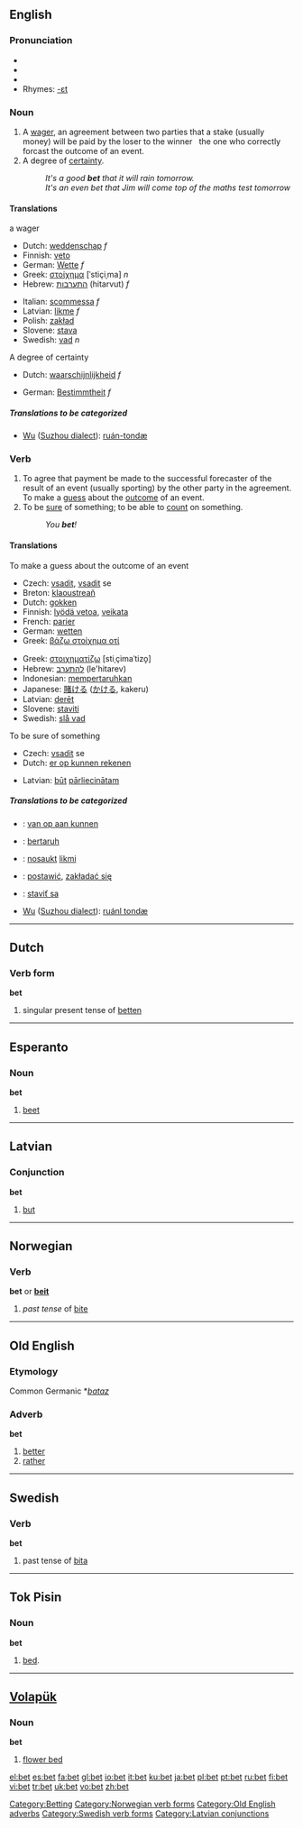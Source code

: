 {{see|BET}}

==English==

===Pronunciation===
*{{IPA|/ˈbεt/}}
*{{SAMPA|/"bEt/}}
*{{audio|en-us-bet.ogg|Audio (US)}}
*Rhymes: [[Rhymes:English:-ɛt|-ɛt]]

===Noun===
{{en-noun}}

# A [[wager]], an agreement between two parties that a stake (usually money) will be paid by the loser to the winner &nbsp; the one who correctly forcast the outcome of an event.
# A degree of [[certainty]].
#:''It's a good '''bet''' that it will rain tomorrow.''
#:''It's an even bet that Jim will come top of the maths test tomorrow''
[[Category:Betting]]

====Translations====
;a wager 
{{top}}
*Dutch: [[weddenschap]] ''f''
*Finnish: [[veto]]
*German: [[Wette]] ''f''
*Greek: [[στοίχημα]] [ˈstiçiˌma] ''n''
*Hebrew: [[התערבות]] (hitarvut) ''f''
{{mid}}
*Italian: [[scommessa]] ''f''
*Latvian: [[likme]] ''f''
*Polish: [[zakład]] {{m}}
*Slovene: [[stava]] {{f}}
*Swedish: [[vad#Noun|vad]] ''n''
{{bottom}}

;A degree of certainty 
{{top}}
*Dutch: [[waarschijnlijkheid]] ''f''
{{mid}}
*German: [[Bestimmtheit]] ''f''
{{bottom}}

=====Translations to be categorized=====
{{checktrans}}
{{top}}
*[[w:Wu (linguistics)|Wu]] ([[w:Suzhou dialect|Suzhou dialect]]): [[ruán-tondæ]]
{{bottom}}

===Verb===
{{en-verb|bets|betting|'''bet '''or''' [[betted]]'''}}

# To agree that payment be made to the successful forecaster of the result of an event (usually sporting) by the other party in the agreement. To make a [[guess]] about the [[outcome]] of an event.
# To be [[sure]] of something; to be able to [[count]] on something.
#: ''You '''bet'''!''

====Translations====
;To make a guess about the outcome of an event
{{top}}
*Czech: [[vsadit]], [[vsadit]] se
*Breton: [[klaoustreañ]]
*Dutch: [[gokken]]
*Finnish: [[lyödä vetoa]], [[veikata]]
*French: [[parier]]
*German: [[wetten]]
*Greek: [[βάζω στοίχημα οτί]]
{{mid}}
*Greek: [[στοιχηματίζω]] [stiˌçimaˈtizo̞]
*Hebrew: [[להתערב]] (le'hitarev) 
*Indonesian: [[taruh|mempertaruhkan]]
*Japanese: [[賭ける]] ([[かける]], kakeru)
*Latvian: [[derēt]]
*Slovene: [[staviti]]
*Swedish: [[slå vad]]
{{bottom}}

;To be sure of something 
{{top}}
*Czech: [[vsadit]] se
*Dutch: [[er op kunnen rekenen]]
{{mid}}
*Latvian: [[būt]] [[pārliecināts|pārliecinātam]]
{{bottom}}

=====Translations to be categorized=====
{{checktrans}}
{{top}}
*{{ttbc|Dutch}}: [[van op aan kunnen]]
*{{ttbc|Indonesian}}: [[taruh|bertaruh]]
*{{ttbc|Latvian}}: [[nosaukt]] [[likme|likmi]]
{{mid}}
*{{ttbc|Polish}}: [[postawić]], [[zakładać się]]
*{{ttbc|Slovak}}: [[staviť sa]]
*[[w:Wu (linguistics)|Wu]] ([[w:Suzhou dialect|Suzhou dialect]]): [[ruánl tondæ]]
{{bottom}}

----

==Dutch==

===Verb form===
'''bet'''

# singular present tense of [[betten]]

----

==Esperanto==

===Noun===
'''bet'''

# [[beet]]

----

==Latvian==

===Conjunction===
'''bet'''
# [[but]]

----

==Norwegian==

===Verb===
[[Category:Norwegian verb forms]]
'''bet''' or '''[[beit]]'''
#''past tense'' of [[bite#Norwegian|bite]]

----

==Old English==

===Etymology===
Common Germanic *''[[bataz]]''
===Adverb===
'''bet'''

# [[better]]
# [[rather]]

[[Category:Old English adverbs]]

----

==Swedish==

===Verb===
'''bet'''

# past tense of [[bita]]
[[Category:Swedish verb forms]]

----

==Tok Pisin==

===Noun===
'''bet'''

# [[bed]].

----

==[[Volapük]]==

===Noun===
'''bet'''

# [[flower bed]]

[[Category:Latvian conjunctions]]

[[el:bet]]
[[es:bet]]
[[fa:bet]]
[[gl:bet]]
[[io:bet]]
[[it:bet]]
[[ku:bet]]
[[ja:bet]]
[[pl:bet]]
[[pt:bet]]
[[ru:bet]]
[[fi:bet]]
[[vi:bet]]
[[tr:bet]]
[[uk:bet]]
[[vo:bet]]
[[zh:bet]]
